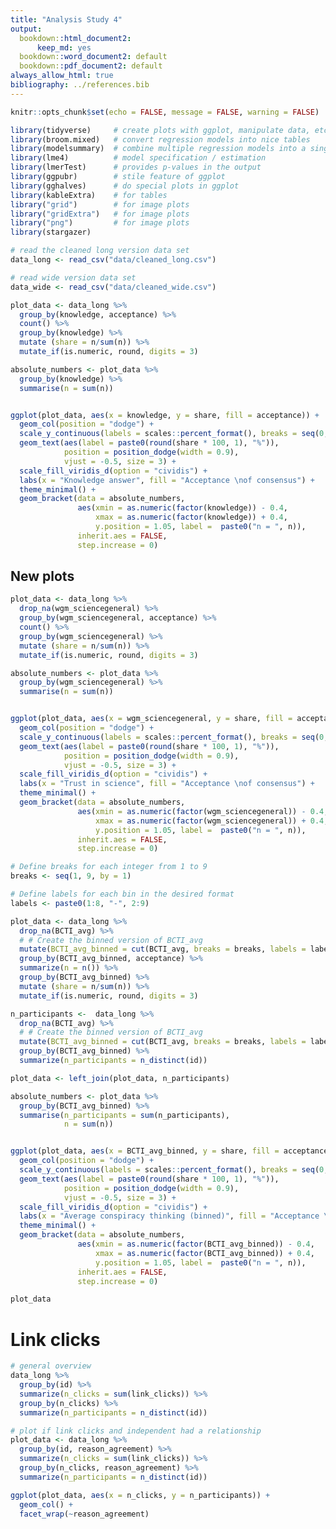 ```yaml
---
title: "Analysis Study 4"
output:
  bookdown::html_document2:
      keep_md: yes
  bookdown::word_document2: default
  bookdown::pdf_document2: default
always_allow_html: true
bibliography: ../references.bib
---
```


```r
knitr::opts_chunk$set(echo = FALSE, message = FALSE, warning = FALSE)
```

```r
library(tidyverse)     # create plots with ggplot, manipulate data, etc.
library(broom.mixed)   # convert regression models into nice tables
library(modelsummary)  # combine multiple regression models into a single table
library(lme4)          # model specification / estimation 
library(lmerTest)      # provides p-values in the output
library(ggpubr)        # stile feature of ggplot
library(gghalves)      # do special plots in ggplot
library(kableExtra)    # for tables
library("grid")        # for image plots   
library("gridExtra")   # for image plots
library("png")         # for image plots
library(stargazer)
```

```r
# read the cleaned long version data set
data_long <- read_csv("data/cleaned_long.csv")

# read wide version data set
data_wide <- read_csv("data/cleaned_wide.csv") 
```


```r
plot_data <- data_long %>% 
  group_by(knowledge, acceptance) %>% 
  count() %>% 
  group_by(knowledge) %>% 
  mutate (share = n/sum(n)) %>% 
  mutate_if(is.numeric, round, digits = 3)

absolute_numbers <- plot_data %>% 
  group_by(knowledge) %>% 
  summarise(n = sum(n))


ggplot(plot_data, aes(x = knowledge, y = share, fill = acceptance)) +
  geom_col(position = "dodge") +
  scale_y_continuous(labels = scales::percent_format(), breaks = seq(0, 1, 0.1)) +
  geom_text(aes(label = paste0(round(share * 100, 1), "%")),
            position = position_dodge(width = 0.9),
            vjust = -0.5, size = 3) +
  scale_fill_viridis_d(option = "cividis") +
  labs(x = "Knowledge answer", fill = "Acceptance \nof consensus") +
  theme_minimal() +
  geom_bracket(data = absolute_numbers,
               aes(xmin = as.numeric(factor(knowledge)) - 0.4, 
                   xmax = as.numeric(factor(knowledge)) + 0.4, 
                   y.position = 1.05, label =  paste0("n = ", n)),
               inherit.aes = FALSE,
               step.increase = 0)
```

## New plots

```r
plot_data <- data_long %>% 
  drop_na(wgm_sciencegeneral) %>% 
  group_by(wgm_sciencegeneral, acceptance) %>% 
  count() %>% 
  group_by(wgm_sciencegeneral) %>% 
  mutate (share = n/sum(n)) %>% 
  mutate_if(is.numeric, round, digits = 3)

absolute_numbers <- plot_data %>% 
  group_by(wgm_sciencegeneral) %>% 
  summarise(n = sum(n))


ggplot(plot_data, aes(x = wgm_sciencegeneral, y = share, fill = acceptance)) +
  geom_col(position = "dodge") +
  scale_y_continuous(labels = scales::percent_format(), breaks = seq(0, 1, 0.1)) +
  geom_text(aes(label = paste0(round(share * 100, 1), "%")),
            position = position_dodge(width = 0.9),
            vjust = -0.5, size = 3) +
  scale_fill_viridis_d(option = "cividis") +
  labs(x = "Trust in science", fill = "Acceptance \nof consensus") +
  theme_minimal() +
  geom_bracket(data = absolute_numbers,
               aes(xmin = as.numeric(factor(wgm_sciencegeneral)) - 0.4, 
                   xmax = as.numeric(factor(wgm_sciencegeneral)) + 0.4, 
                   y.position = 1.05, label =  paste0("n = ", n)),
               inherit.aes = FALSE,
               step.increase = 0)
```


```r
# Define breaks for each integer from 1 to 9
breaks <- seq(1, 9, by = 1)

# Define labels for each bin in the desired format
labels <- paste0(1:8, "-", 2:9)

plot_data <- data_long %>% 
  drop_na(BCTI_avg) %>% 
  # # Create the binned version of BCTI_avg
  mutate(BCTI_avg_binned = cut(BCTI_avg, breaks = breaks, labels = labels, include.lowest = TRUE, right = FALSE)) %>% 
  group_by(BCTI_avg_binned, acceptance) %>% 
  summarize(n = n()) %>% 
  group_by(BCTI_avg_binned) %>% 
  mutate (share = n/sum(n)) %>% 
  mutate_if(is.numeric, round, digits = 3)

n_participants <-  data_long %>% 
  drop_na(BCTI_avg) %>% 
  # # Create the binned version of BCTI_avg
  mutate(BCTI_avg_binned = cut(BCTI_avg, breaks = breaks, labels = labels, include.lowest = TRUE, right = FALSE)) %>% 
  group_by(BCTI_avg_binned) %>% 
  summarize(n_participants = n_distinct(id))

plot_data <- left_join(plot_data, n_participants)

absolute_numbers <- plot_data %>% 
  group_by(BCTI_avg_binned) %>% 
  summarise(n_participants = sum(n_participants), 
            n = sum(n))


ggplot(plot_data, aes(x = BCTI_avg_binned, y = share, fill = acceptance)) +
  geom_col(position = "dodge") +
  scale_y_continuous(labels = scales::percent_format(), breaks = seq(0, 1, 0.1)) +
  geom_text(aes(label = paste0(round(share * 100, 1), "%")),
            position = position_dodge(width = 0.9),
            vjust = -0.5, size = 3) +
  scale_fill_viridis_d(option = "cividis") +
  labs(x = "Average conspiracy thinking (binned)", fill = "Acceptance \nof consensus") +
  theme_minimal() +
  geom_bracket(data = absolute_numbers,
               aes(xmin = as.numeric(factor(BCTI_avg_binned)) - 0.4, 
                   xmax = as.numeric(factor(BCTI_avg_binned)) + 0.4, 
                   y.position = 1.05, label =  paste0("n = ", n)),
               inherit.aes = FALSE,
               step.increase = 0)
```

```r
plot_data
```

# Link clicks

```r
# general overview 
data_long %>% 
  group_by(id) %>% 
  summarize(n_clicks = sum(link_clicks)) %>% 
  group_by(n_clicks) %>% 
  summarize(n_participants = n_distinct(id))
```


```r
# plot if link clicks and independent had a relationship
plot_data <- data_long %>% 
  group_by(id, reason_agreement) %>% 
  summarize(n_clicks = sum(link_clicks)) %>% 
  group_by(n_clicks, reason_agreement) %>% 
  summarize(n_participants = n_distinct(id))

ggplot(plot_data, aes(x = n_clicks, y = n_participants)) +
  geom_col() +
  facet_wrap(~reason_agreement)
```















